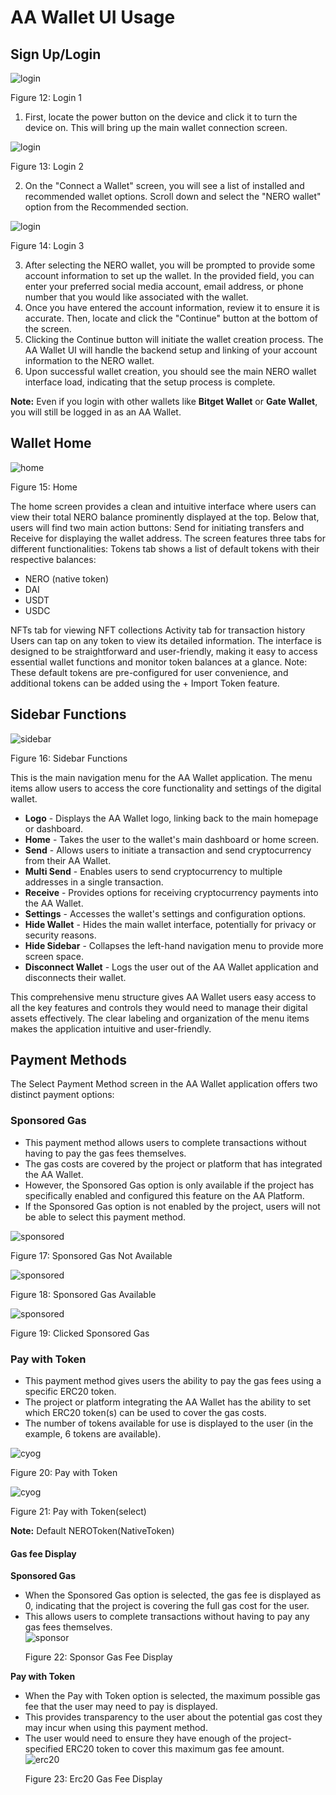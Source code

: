 # AA Wallet UI Usage

## Sign Up/Login

<div style={{ height: "2rem" }} />
<div style={{ textAlign: "center" }}>
  <img src="/assets/aaWallet/login-1.png" alt="login" />
  <p style={{ fontStyle: "italic" }}>Figure 12: Login 1</p>
</div>

1. First, locate the power button on the device and click it to turn the device on. This will bring up the main wallet connection screen.

<div style={{ height: "2rem" }} />
<div style={{ textAlign: "center" }}>
  <img src="/assets/aaWallet/login-2.png" alt="login" />
  <p style={{ fontStyle: "italic" }}>Figure 13: Login 2</p>
</div>

2. On the "Connect a Wallet" screen, you will see a list of installed and recommended wallet options. Scroll down and select the "NERO wallet" option from the Recommended section.

<div style={{ height: "2rem" }} />
<div style={{ textAlign: "center" }}>
  <img src="/assets/aaWallet/login-3.png" alt="login" />
  <p style={{ fontStyle: "italic" }}>Figure 14: Login 3</p>
</div>

3. After selecting the NERO wallet, you will be prompted to provide some account information to set up the wallet. In the provided field, you can enter your preferred social media account, email address, or phone number that you would like associated with the wallet.
4. Once you have entered the account information, review it to ensure it is accurate. Then, locate and click the "Continue" button at the bottom of the screen.
5. Clicking the Continue button will initiate the wallet creation process. The AA Wallet UI will handle the backend setup and linking of your account information to the NERO wallet.
6. Upon successful wallet creation, you should see the main NERO wallet interface load, indicating that the setup process is complete.

**Note:** Even if you login with other wallets like **Bitget Wallet** or **Gate Wallet**, you will still be logged in as an AA Wallet.

## Wallet Home

<div style={{ height: "2rem" }} />
<div style={{ textAlign: "center" }}>
  <img src="/assets/aaWallet/home.png" alt="home" />
  <p style={{ fontStyle: "italic" }}>Figure 15: Home</p>
</div>

The home screen provides a clean and intuitive interface where users can view their total NERO balance prominently displayed at the top. Below that, users will find two main action buttons: Send for initiating transfers and Receive for displaying the wallet address.
The screen features three tabs for different functionalities:
Tokens tab shows a list of default tokens with their respective balances:

- NERO (native token)
- DAI
- USDT
- USDC

NFTs tab for viewing NFT collections
Activity tab for transaction history
Users can tap on any token to view its detailed information. The interface is designed to be straightforward and user-friendly, making it easy to access essential wallet functions and monitor token balances at a glance.
Note: These default tokens are pre-configured for user convenience, and additional tokens can be added using the + Import Token feature.

## Sidebar Functions

<div style={{ height: "2rem" }} />
<div style={{ textAlign: "center" }}>
  <img src="/assets/aaWallet/sidebar.png" alt="sidebar" />
  <p style={{ fontStyle: "italic" }}>Figure 16: Sidebar Functions</p>
</div>

This is the main navigation menu for the AA Wallet application. The menu items allow users to access the core functionality and settings of the digital wallet.

- **Logo** - Displays the AA Wallet logo, linking back to the main homepage or dashboard.
- **Home** - Takes the user to the wallet's main dashboard or home screen.
- **Send** - Allows users to initiate a transaction and send cryptocurrency from their AA Wallet.
- **Multi Send** - Enables users to send cryptocurrency to multiple addresses in a single transaction.
- **Receive** - Provides options for receiving cryptocurrency payments into the AA Wallet.
- **Settings** - Accesses the wallet's settings and configuration options.
- **Hide Wallet** - Hides the main wallet interface, potentially for privacy or security reasons.
- **Hide Sidebar** - Collapses the left-hand navigation menu to provide more screen space.
- **Disconnect Wallet** - Logs the user out of the AA Wallet application and disconnects their wallet.

This comprehensive menu structure gives AA Wallet users easy access to all the key features and controls they would need to manage their digital assets effectively. The clear labeling and organization of the menu items makes the application intuitive and user-friendly.

## Payment Methods

The Select Payment Method screen in the AA Wallet application offers two distinct payment options:

### Sponsored Gas

- This payment method allows users to complete transactions without having to pay the gas fees themselves.
- The gas costs are covered by the project or platform that has integrated the AA Wallet.
- However, the Sponsored Gas option is only available if the project has specifically enabled and configured this feature on the AA Platform.
- If the Sponsored Gas option is not enabled by the project, users will not be able to select this payment method.

<div style={{ height: "2rem" }} />
<div style={{ textAlign: "center" }}>
  <img
    src="/assets/aaWallet/sponsored-off.png"
    alt="sponsored"
    style={{ margin: "0 auto", display: "block", maxWidth: "100%" }}
  />
  <p style={{ fontStyle: "italic" }}>Figure 17: Sponsored Gas Not Available</p>
</div>

<div style={{ height: "2rem" }} />
<div style={{ textAlign: "center" }}>
  <img
    src="/assets/aaWallet/sponsored-on.png"
    alt="sponsored"
    style={{ margin: "0 auto", display: "block", maxWidth: "100%" }}
  />
  <p style={{ fontStyle: "italic" }}>Figure 18: Sponsored Gas Available</p>
</div>

<div style={{ height: "2rem" }} />
<div style={{ textAlign: "center" }}>
  <img
    src="/assets/aaWallet/sponsored-click.png"
    alt="sponsored"
    style={{ margin: "0 auto", display: "block", maxWidth: "100%" }}
  />
  <p style={{ fontStyle: "italic" }}>Figure 19: Clicked Sponsored Gas</p>
</div>

### Pay with Token

- This payment method gives users the ability to pay the gas fees using a specific ERC20 token.
- The project or platform integrating the AA Wallet has the ability to set which ERC20 token(s) can be used to cover the gas costs.
- The number of tokens available for use is displayed to the user (in the example, 6 tokens are available).

<div style={{ height: "2rem" }} />
<div style={{ textAlign: "center" }}>
  <img
    src="/assets/aaWallet/cyog.png"
    alt="cyog"
    style={{ margin: "0 auto", display: "block", maxWidth: "100%" }}
  />
  <p style={{ fontStyle: "italic" }}>Figure 20: Pay with Token</p>
</div>

<div style={{ height: "2rem" }} />
<div style={{ textAlign: "center" }}>
  <img
    src="/assets/aaWallet/cyog-select.png"
    alt="cyog"
    style={{ margin: "0 auto", display: "block", maxWidth: "100%" }}
  />
  <p style={{ fontStyle: "italic" }}>Figure 21: Pay with Token(select)</p>
</div>

**Note:** Default NEROToken(NativeToken)

#### Gas fee Display

**Sponsored Gas**

- When the Sponsored Gas option is selected, the gas fee is displayed as 0, indicating that the project is covering the full gas cost for the user.
- This allows users to complete transactions without having to pay any gas fees themselves.
  <div style={{ height: "2rem" }} />
  <div style={{ textAlign: "center" }}>
    <img
      src="/assets/aaWallet/gasFee-sponsor.png"
      alt="sponsor"
      style={{ margin: "0 auto", display: "block", maxWidth: "100%" }}
    />
    <p style={{ fontStyle: "italic" }}>Figure 22: Sponsor Gas Fee Display</p>
  </div>

**Pay with Token**

- When the Pay with Token option is selected, the maximum possible gas fee that the user may need to pay is displayed.
- This provides transparency to the user about the potential gas cost they may incur when using this payment method.
- The user would need to ensure they have enough of the project-specified ERC20 token to cover this maximum gas fee amount.
  <div style={{ height: "2rem" }} />
  <div style={{ textAlign: "center" }}>
    <img
      src="/assets/aaWallet/gasFee-erc20.png"
      alt="erc20"
      style={{ margin: "0 auto", display: "block", maxWidth: "100%" }}
    />
    <p style={{ fontStyle: "italic" }}>Figure 23: Erc20 Gas Fee Display</p>
  </div>
